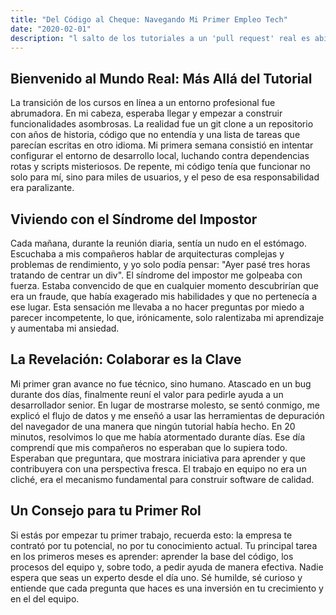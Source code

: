 ```yaml
---
title: "Del Código al Cheque: Navegando Mi Primer Empleo Tech"
date: "2020-02-01"
description: "l salto de los tutoriales a un 'pull request' real es abismal. Una crónica sobre el síndrome del impostor, la parálisis por análisis y la revelación de que 'no saber' es parte del trabajo."
---
```


## Bienvenido al Mundo Real: Más Allá del Tutorial

La transición de los cursos en línea a un entorno profesional fue abrumadora. En mi cabeza, esperaba llegar y empezar a construir funcionalidades asombrosas. La realidad fue un git clone a un repositorio con años de historia, código que no entendía y una lista de tareas que parecían escritas en otro idioma. Mi primera semana consistió en intentar configurar el entorno de desarrollo local, luchando contra dependencias rotas y scripts misteriosos. De repente, mi código tenía que funcionar no solo para mí, sino para miles de usuarios, y el peso de esa responsabilidad era paralizante.

## Viviendo con el Síndrome del Impostor

Cada mañana, durante la reunión diaria, sentía un nudo en el estómago. Escuchaba a mis compañeros hablar de arquitecturas complejas y problemas de rendimiento, y yo solo podía pensar: "Ayer pasé tres horas tratando de centrar un div". El síndrome del impostor me golpeaba con fuerza. Estaba convencido de que en cualquier momento descubrirían que era un fraude, que había exagerado mis habilidades y que no pertenecía a ese lugar. Esta sensación me llevaba a no hacer preguntas por miedo a parecer incompetente, lo que, irónicamente, solo ralentizaba mi aprendizaje y aumentaba mi ansiedad.

## La Revelación: Colaborar es la Clave

Mi primer gran avance no fue técnico, sino humano. Atascado en un bug durante dos días, finalmente reuní el valor para pedirle ayuda a un desarrollador senior. En lugar de mostrarse molesto, se sentó conmigo, me explicó el flujo de datos y me enseñó a usar las herramientas de depuración del navegador de una manera que ningún tutorial había hecho. En 20 minutos, resolvimos lo que me había atormentado durante días. Ese día comprendí que mis compañeros no esperaban que lo supiera todo. Esperaban que preguntara, que mostrara iniciativa para aprender y que contribuyera con una perspectiva fresca. El trabajo en equipo no era un cliché, era el mecanismo fundamental para construir software de calidad.

## Un Consejo para tu Primer Rol

Si estás por empezar tu primer trabajo, recuerda esto: la empresa te contrató por tu potencial, no por tu conocimiento actual. Tu principal tarea en los primeros meses es aprender: aprender la base del código, los procesos del equipo y, sobre todo, a pedir ayuda de manera efectiva. Nadie espera que seas un experto desde el día uno. Sé humilde, sé curioso y entiende que cada pregunta que haces es una inversión en tu crecimiento y en el del equipo.